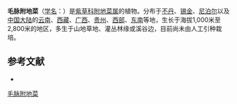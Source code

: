{{Speciesbox
| name = 毛脉附地菜
| status = 
| status_system = 
| image =
| genus = Trigonotis
| species = microcarpa
| authority = (Wall.) Benth. ex C. B. Clarke
}}

'''毛脉附地菜'''（[[学名|学名]]：{{lang|la|''Trigonotis microcarpa''}}）是[[紫草科|紫草科]][[附地菜属|附地菜属]]的植物。分布于[[不丹|不丹]]、[[锡金|锡金]]、[[尼泊尔|尼泊尔]]以及[[中国大陆|中国大陆]]的[[云南|云南]]、[[西藏|西藏]]、[[广西|广西]]、[[贵州|贵州]]、[[西部|西部]]、[[东南|东南]]等地，生长于海拔1,000米至2,800米的地区，多生于山地草地、灌丛林缘或溪谷边，目前尚未由人工引种栽培。

== 参考文献 ==
<div class="references-small">
* {{cite web| url =http://www.bioinfo.cn/db05/KmzwSpecies.php?action=view&id=2729| title =毛脉附地菜| work =《中国高等植物数据库全库》| publisher =中国科学院微生物研究所| author =昆明植物研究所| accessdate =2009-02-23| deadurl =yes| archiveurl =https://web.archive.org/web/20160305081447/http://www.bioinfo.cn/db05/KmzwSpecies.php?action=view&id=2729| archivedate =2016-03-05}}
</div>
{{Taxonbar|from=Q11128071}}

[[Category:附地菜属|毛脉附地菜]]


{{植物小作品}}